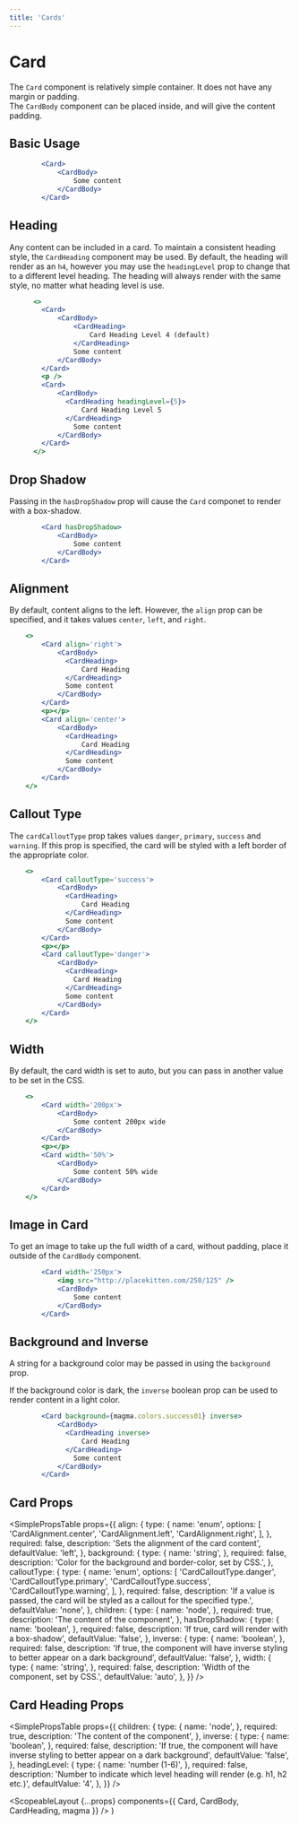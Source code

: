 ```yaml
---
title: 'Cards'
---
```



# Card

The `Card` component is relatively simple container. It does not have any margin or padding.  
The `CardBody` component can be placed inside, and will give the content padding.

## Basic Usage

```.jsx
        <Card>
            <CardBody>
                Some content
            </CardBody>
        </Card>
```

## Heading

Any content can be included in a card. To maintain a consistent heading style, the `CardHeading` component may be used.
By default, the heading will render as an `h4`, however you may use the `headingLevel` prop to change that to a different level heading.
The heading will always render with the same style, no matter what heading level is use.

```.jsx
      <>
        <Card>
            <CardBody>
                <CardHeading>
                    Card Heading Level 4 (default)
                </CardHeading>
                Some content
            </CardBody>
        </Card>
        <p />
        <Card>
            <CardBody>
              <CardHeading headingLevel={5}>
                  Card Heading Level 5
              </CardHeading>
                Some content
            </CardBody>
        </Card>
      </>
```

## Drop Shadow

Passing in the `hasDropShadow` prop will cause the `Card` componet to render with a box-shadow.

```.jsx
        <Card hasDropShadow>
            <CardBody>
                Some content
            </CardBody>
        </Card>
```

## Alignment

By default, content aligns to the left. However, the `align` prop can be specified, and it takes values `center`, `left`, and `right`.

```.jsx
    <>
        <Card align='right'>
            <CardBody>
              <CardHeading>
                  Card Heading
              </CardHeading>
              Some content
            </CardBody>
        </Card>
        <p></p>
        <Card align='center'>
            <CardBody>
              <CardHeading>
                  Card Heading
              </CardHeading>
              Some content
            </CardBody>
        </Card>
    </>
```

## Callout Type

The `cardCalloutType` prop takes values `danger`, `primary`, `success` and `warning`. If this prop is specified, the card will be styled
with a left border of the appropriate color.

```.jsx
    <>
        <Card calloutType='success'>
            <CardBody>
              <CardHeading>
                  Card Heading
              </CardHeading>
              Some content
            </CardBody>
        </Card>
        <p></p>
        <Card calloutType='danger'>
            <CardBody>
              <CardHeading>
                Card Heading
              </CardHeading>
              Some content
            </CardBody>
        </Card>
    </>
```

## Width

By default, the card width is set to auto, but you can pass in another value to be set in the CSS.

```.jsx
    <>
        <Card width='200px'>
            <CardBody>
                Some content 200px wide
            </CardBody>
        </Card>
        <p></p>
        <Card width='50%'>
            <CardBody>
                Some content 50% wide
            </CardBody>
        </Card>
    </>
```

## Image in Card

To get an image to take up the full width of a card, without padding, place it outside of the `CardBody` component.

```.jsx
        <Card width='250px'>
            <img src="http://placekitten.com/250/125" />
            <CardBody>
                Some content
            </CardBody>
        </Card>
```

## Background and Inverse

A string for a background color may be passed in using the `background` prop.

If the background color is dark, the `inverse` boolean prop can be used to render content in a light color.

```.jsx
        <Card background={magma.colors.success01} inverse>
            <CardBody>
              <CardHeading inverse>
                  Card Heading
              </CardHeading>
                Some content
            </CardBody>
        </Card>
```

## Card Props

<SimplePropsTable
  props={{
    align: {
      type: {
        name: 'enum',
        options: [
          'CardAlignment.center',
          'CardAlignment.left',
          'CardAlignment.right',
        ],
      },
      required: false,
      description: 'Sets the alignment of the card content',
      defaultValue: 'left',
    },
    background: {
      type: {
        name: 'string',
      },
      required: false,
      description: 'Color for the background and border-color, set by CSS.',
    },
    calloutType: {
      type: {
        name: 'enum',
        options: [
          'CardCalloutType.danger',
          'CardCalloutType.primary',
          'CardCalloutType.success',
          'CardCalloutType.warning',
        ],
      },
      required: false,
      description:
        'If a value is passed, the card will be styled as a callout for the specified type.',
      defaultValue: 'none',
    },
    children: {
      type: {
        name: 'node',
      },
      required: true,
      description: 'The content of the component',
    },
    hasDropShadow: {
      type: {
        name: 'boolean',
      },
      required: false,
      description: 'If true, card will render with a box-shadow',
      defaultValue: 'false',
    },
    inverse: {
      type: {
        name: 'boolean',
      },
      required: false,
      description:
        'If true, the component will have inverse styling to better appear on a dark background',
      defaultValue: 'false',
    },
    width: {
      type: {
        name: 'string',
      },
      required: false,
      description: 'Width of the component, set by CSS.',
      defaultValue: 'auto',
    },
  }}
/>

## Card Heading Props

<SimplePropsTable
  props={{
    children: {
      type: {
        name: 'node',
      },
      required: true,
      description: 'The content of the component',
    },
    inverse: {
      type: {
        name: 'boolean',
      },
      required: false,
      description:
        'If true, the component will have inverse styling to better appear on a dark background',
      defaultValue: 'false',
    },
    headingLevel: {
      type: {
        name: 'number (1-6)',
      },
      required: false,
      description:
        'Number to indicate which level heading will render (e.g. h1, h2 etc.)',
      defaultValue: '4',
    },
  }}
/>

  <ScopeableLayout
    {...props}
    components={{ Card, CardBody, CardHeading, magma }}
  />
)

